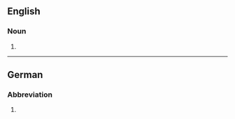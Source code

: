 {{also|abl.}}

==English==

===Noun===
{{en-noun|-}}

# {{abbreviation of|ablative case|lang=en}}

----

==German==

===Abbreviation===
{{head|de|noun}}

# {{abbreviation of|Ablöse|lang=de}}